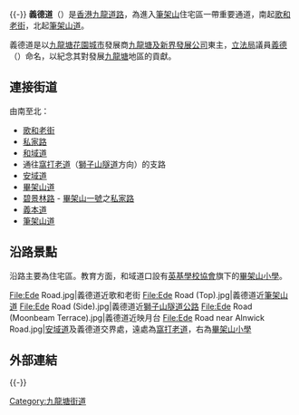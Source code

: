{{unreferenced|time=2015-05-06T03:20:40+00:00}}{{-}}
{{Infobox Hong Kong Road
|中文街道名稱 = 義德道
|英文街道名稱 = Ede Road
|圖片         = Ede Road (Moonbeam Terrace).jpg
|圖片寬度     = 290px
|圖片說明     = 義德道近映月台
|路段總長度   =
|行車線數量   = 雙綫雙程
|所在地區     = [[九龍西|九龍西]]
|起點         = [[九龍城區|九龍城區]][[九龍塘|九龍塘]][[歌和老街|歌和老街]]
|終點         = [[九龍城區|九龍城區]][[筆架山_(香港)|筆架山]][[筆架山道|筆架山道]]
}}
'''義德道'''（{{lang-en|Ede Road}}）是[[香港|香港]][[九龍|九龍]][[道路|道路]]，為進入[[筆架山_(香港)|筆架山]]住宅區一帶重要通道，南起[[歌和老街|歌和老街]]，北起[[筆架山道|筆架山道]]。

義德道是以[[九龍塘花園城市|九龍塘花園城市]]發展商[[九龍塘及新界發展公司|九龍塘及新界發展公司]]東主，[[立法局|立法局]]議員[[義德|義德]]（{{lang|en|C. Montague Ede}}）命名，以紀念其對發展[[九龍塘|九龍塘]]地區的貢獻。

==連接街道==
由南至北：
*[[歌和老街|歌和老街]]
*[[私家路|私家路]]
*[[和域道|和域道]]
*通往[[窩打老道|窩打老道]]（[[獅子山隧道|獅子山隧道]]方向）的支路
*[[安域道|安域道]]
*[[畢架山道|畢架山道]]
*[[碧景林路|碧景林路]] - [[畢架山一號|畢架山一號]]之[[私家路|私家路]]
*[[義本道|義本道]]
*[[筆架山道|筆架山道]]

==沿路景點==
沿路主要為住宅區。教育方面，和域道口設有[[英基學校協會|英基學校協會]]旗下的[[畢架山小學|畢架山小學]]。

<gallery>
File:Ede Road.jpg|義德道近歌和老街
File:Ede Road (Top).jpg|義德道近[[筆架山道|筆架山道]]
File:Ede Road (Side).jpg|義德道近[[獅子山隧道公路|獅子山隧道公路]]
File:Ede Road (Moonbeam Terrace).jpg|義德道近映月台
File:Ede Road near Alnwick Road.jpg|[[安域道|安域道]]及義德道交界處，遠處為[[窩打老道|窩打老道]]，右為[[畢架山小學|畢架山小學]]
</gallery>

==外部連結==
{{commonscat-inline|Ede Road, Hong Kong|義德道}}

{{-}}
{{九龍塘街道}}

[[Category:九龍塘街道|Category:九龍塘街道]]